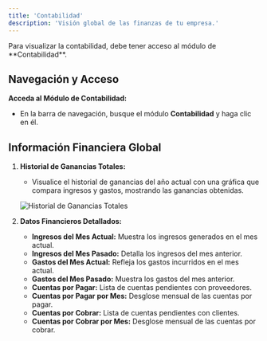 ```yaml
---
title: 'Contabilidad'
description: 'Visión global de las finanzas de tu empresa.'
---
```


<Warning>
Para visualizar la contabilidad, debe tener acceso al módulo de **Contabilidad**.
</Warning>

## Navegación y Acceso

**Acceda al Módulo de Contabilidad:**
   - En la barra de navegación, busque el módulo **Contabilidad** y haga clic en él.
   
## Información Financiera Global

1. **Historial de Ganancias Totales:**
   - Visualice el historial de ganancias del año actual con una gráfica que compara ingresos y gastos, mostrando las ganancias obtenidas.

   <img
     className="block"
     src="/images/grafica-ganancias.png"
     alt="Historial de Ganancias Totales"
   />

2. **Datos Financieros Detallados:**
   - **Ingresos del Mes Actual:** Muestra los ingresos generados en el mes actual.
   - **Ingresos del Mes Pasado:** Detalla los ingresos del mes anterior.
   - **Gastos del Mes Actual:** Refleja los gastos incurridos en el mes actual.
   - **Gastos del Mes Pasado:** Muestra los gastos del mes anterior.
   - **Cuentas por Pagar:** Lista de cuentas pendientes con proveedores.
   - **Cuentas por Pagar por Mes:** Desglose mensual de las cuentas por pagar.
   - **Cuentas por Cobrar:** Lista de cuentas pendientes con clientes.
   - **Cuentas por Cobrar por Mes:** Desglose mensual de las cuentas por cobrar.
